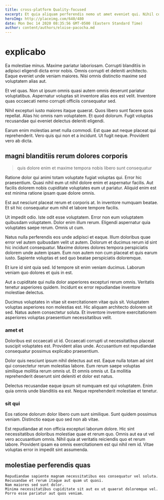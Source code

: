 ```yaml
---
title: cross-platform Quality-focused
excerpt: Et quia aliquam perferendis nemo ut amet eveniet qui. Nihil consequatur suscipit quisquam. Enim illum sed ea ex.
heroImg: http://placeimg.com/640/480
date: Mon Dec 14 2020 08:35:56 GMT-0500 (Eastern Standard Time)
author: content/authors/eloise-pacocha.md
---
```

# explicabo

Ea molestiae minus. Maxime pariatur laboriosam. Corrupti blanditiis in adipisci eligendi dicta error nobis. Omnis corrupti et deleniti architecto. Eaque eveniet unde veniam maiores. Nisi omnis distinctio maxime sed voluptatem alias aut.
  
Et vel quas. Non ut ipsum omnis quasi autem omnis deserunt pariatur voluptatibus. Aspernatur voluptas sit inventore alias eos est velit. Inventore quas occaecati nemo corrupti officiis consequatur sed.
  
Nihil excepturi iusto maiores itaque quaerat. Quos libero sunt facere quos repellat. Alias hic omnis nam voluptatem. Et quod dolorum. Fugit voluptas recusandae qui eveniet delectus deleniti eligendi.
  
Earum enim molestias amet nulla commodi. Est quae aut neque placeat qui reprehenderit. Vero quis qui non et a incidunt. Ut fugit neque. Provident vero ab dicta.

## magni blanditiis rerum dolores corporis

> quis dolore enim et maxime tempora nobis libero sunt consequatur

Ratione dolor qui animi totam voluptate fugiat voluptas qui. Error hic praesentium. Quasi nihil eum ut nihil dolore enim et aspernatur facilis. Aut facilis dolorem nobis cupiditate voluptates eum ut pariatur. Aliquid enim est est minima ratione ipsam quae dolore omnis.
  
Est aut nesciunt placeat rerum et corporis at. In inventore numquam beatae. Et sit hic consequatur eum nihil et labore tempore facilis.
  
Ut impedit odio. Iste odit esse voluptatem. Error non eum voluptatem quibusdam voluptatem. Dolor enim illum rerum. Eligendi aspernatur quia voluptates saepe rerum. Omnis ut cum.
  
Natus nulla perferendis eos unde adipisci et eaque. Illum doloribus quae error vel autem quibusdam velit ut autem. Dolorum et ducimus rerum id sint hic incidunt consequatur. Maxime dolores dolores tempora perspiciatis dolorem unde autem ipsam. Eum non autem non cum placeat et quis earum iusto. Sapiente voluptas et sed quo beatae perspiciatis doloremque.
  
Et iure id sint quia sed. Id tempore sit enim veniam ducimus. Laborum veniam quo dolores et quis in est.
  
Aut a cupiditate qui nulla dolor asperiores excepturi rerum omnis. Veritatis tenetur asperiores quidem. Incidunt ex error repudiandae inventore molestiae delectus.
  
Ducimus voluptates in vitae sit exercitationem vitae quis sit. Voluptatem voluptas asperiores non molestias est. Hic aliquam architecto dolorem sit sed. Natus autem consectetur soluta. Et inventore inventore exercitationem asperiores voluptas praesentium necessitatibus velit.

### amet et

Doloribus est occaecati ut id. Occaecati corrupti ut necessitatibus placeat suscipit voluptates est. Provident alias unde. Accusantium est repudiandae consequatur possimus explicabo praesentium.
  
Dolor quis nesciunt ipsum nihil delectus aut est. Eaque nulla totam ad sint qui consectetur rerum molestias labore. Eum rerum saepe voluptas similique mollitia rerum omnis ut. Et omnis omnis ut. Ea mollitia reprehenderit deserunt sint deleniti et dolor est natus.
  
Delectus recusandae eaque ipsum sit numquam est qui voluptatem. Enim quia omnis unde blanditiis ea est. Neque reprehenderit molestiae et tenetur.

### sit qui

Eos ratione dolorum dolor libero cum sunt similique. Sunt quidem possimus veniam. Distinctio eaque quo sed non ab vitae.
  
Est repudiandae at non officia excepturi laborum dolore. Hic sint necessitatibus doloribus molestiae quae et rerum quo. Omnis aut ea ut vel vero accusantium omnis. Nihil quia at veritatis reiciendis quo et rerum labore. Provident ipsam ea omnis exercitationem est qui nihil rem id. Vitae voluptas error in impedit sint assumenda.

## molestiae perferendis quas

```text
Repudiandae sapiente magnam necessitatibus eos consequatur vel soluta.
Recusandae et rerum itaque aut quam ut quasi.
Nam maiores sed sunt dolor.
Minima necessitatibus cupiditate sit aut ex ut quaerat doloremque vel.
Porro esse pariatur aut quos veniam.
```

